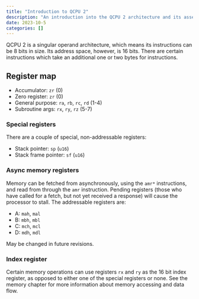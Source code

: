 ```yaml
---
title: "Introduction to QCPU 2"
description: "An introduction into the QCPU 2 architecture and its assembly language."
date: 2023-10-5
categories: []
---
```


QCPU 2 is a singular operand architecture, which means its instructions can be 8 bits in size. Its
address space, however, is 16 bits. There are certain instructions which take an additional one or
two bytes for instructions.

## Register map

- Accumulator: `zr` (0)
- Zero register: `zr` (0)
- General purpose: `ra`, `rb`, `rc`, `rd`  (1-4)
- Subroutine args: `rx`, `ry`, `rz` (5-7)

### Special registers

There are a couple of special, non-addressable registers:

- Stack pointer: `sp` (`u16`)
- Stack frame pointer: `sf` (`u16`)

### Async memory registers

Memory can be fetched from asynchronously, using the `amr*` instructions, and read from through the
`amr` instruction. Pending registers (those who have called for a fetch, but not yet received a
response) will cause the processor to stall. The addressable registers are:

- A: `mah`, `mal`
- B: `mbh`, `mbl`
- C: `mch`, `mcl`
- D: `mdh`, `mdl`

:::{.callout-note}
May be changed in future revisions.
:::

### Index register

Certain memory operations can use registers `rx` and `ry` as the 16 bit index register, as opposed
to either one of the special registers or none. See the memory chapter for more information about
memory accessing and data flow.
